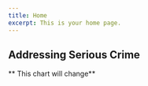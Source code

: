 ```yaml
---
title: Home
excerpt: This is your home page.
---
```



<Container>


<Section maxWidth="700px">


# Addressing Serious Crime

<DataWrapChart
  title="Violent Crime Prevention"
  src="https://datawrapper.dwcdn.net/v7fit/5/"
/>

** This chart will change**

<DataWrapChart src="https://datawrapper.dwcdn.net/4TWsO/1/" />

<DataWrapChart
  title="Acquittal for Violent Crimes"
  src="https://datawrapper.dwcdn.net/m7OUK/5/"
/>
<DataWrapChart src="https://datawrapper.dwcdn.net/B6uEc/1/" />

<DataWrapChart
  title="Violent Recidivism"
  src="https://datawrapper.dwcdn.net/x9LmH/5/"
/>
<DataWrapChart src="https://datawrapper.dwcdn.net/iZEYi/2/" />

<DataWrapChart
  title="Felony Recidivism of Diversioners"
  src="https://datawrapper.dwcdn.net/IiSAT/5/"
/>
<DataWrapChart src="https://datawrapper.dwcdn.net/WqnH9/1/" />

<DataWrapChart
  title="Escalation in Offending"
  src="https://datawrapper.dwcdn.net/URW8k/5/"
/>
<DataWrapChart src="https://datawrapper.dwcdn.net/13O2J/2/" />

<DataWrapChart
  title="Treating Serious Crime the Same Across Neighborhoods"
  src="https://datawrapper.dwcdn.net/QJNXM/5/"
/>
<DataWrapChart src="https://datawrapper.dwcdn.net/PRiN4/1/" />

</Section>


</Container>

